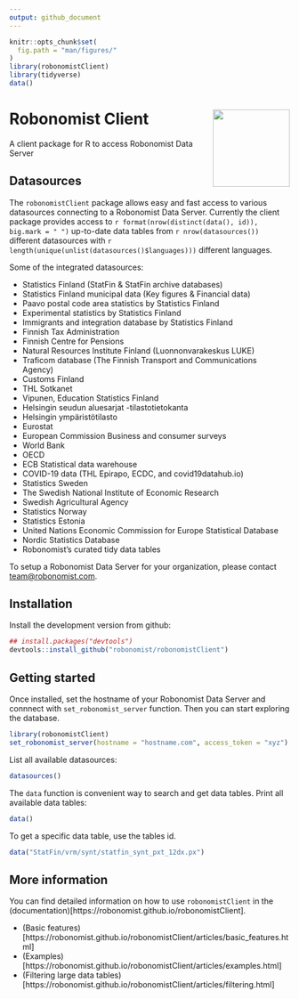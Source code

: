 ```yaml
---
output: github_document
---
```


```r
knitr::opts_chunk$set(
  fig.path = "man/figures/"
)
library(robonomistClient)
library(tidyverse)
data()
```

# Robonomist Client <a href='https://robonomist.com'><img src='man/figures/logo.png' align="right" height="138.5" /></a>

A client package for R to access Robonomist Data Server

## Datasources

The `robonomistClient` package allows easy and fast access to various datasources connecting to a Robonomist Data Server. Currently the client package provides access to `r format(nrow(distinct(data(), id)), big.mark = " ")` up-to-date data tables from `r nrow(datasources())` different datasources with `r length(unique(unlist(datasources()$languages)))` different languages.

Some of the integrated datasources:

* Statistics Finland (StatFin & StatFin archive databases)
* Statistics Finland municipal data (Key figures & Financial data)
* Paavo postal code area statistics by Statistics Finland
* Experimental statistics by Statistics Finland
* Immigrants and integration database by Statistics Finland
* Finnish Tax Administration
* Finnish Centre for Pensions
* Natural Resources Institute Finland (Luonnonvarakeskus LUKE)
* Traficom database (The Finnish Transport and Communications Agency)
* Customs Finland
* THL Sotkanet
* Vipunen, Education Statistics Finland
* Helsingin seudun aluesarjat -tilastotietokanta
* Helsingin ympäristötilasto
* Eurostat
* European Commission Business and consumer surveys
* World Bank
* OECD
* ECB Statistical data warehouse
* COVID-19 data (THL Epirapo, ECDC, and covid19datahub.io)
* Statistics Sweden
* The Swedish National Institute of Economic Research
* Swedish Agricultural Agency
* Statistics Norway
* Statistics Estonia
* United Nations Economic Commission for Europe Statistical Database
* Nordic Statistics Database
* Robonomist's curated tidy data tables

To setup a Robonomist Data Server for your organization, please contact <team@robonomist.com>.

## Installation

Install the development version from github:

```r
## install.packages("devtools")
devtools::install_github("robonomist/robonomistClient")
```

## Getting started

Once installed, set the hostname of your Robonomist Data Server and connnect with `set_robonomist_server` function. Then you can start exploring the database. 

```r
library(robonomistClient)
set_robonomist_server(hostname = "hostname.com", access_token = "xyz")
```

List all available datasources:
```r
datasources()
```

The `data` function is convenient way to search and get data tables. Print all available data tables:
```r
data()
```

To get a specific data table, use the tables id.
```r
data("StatFin/vrm/synt/statfin_synt_pxt_12dx.px")
```

## More information

You can find detailed information on how to use `robonomistClient` in the (documentation)[https://robonomist.github.io/robonomistClient].

* (Basic features)[https://robonomist.github.io/robonomistClient/articles/basic_features.html]
* (Examples)[https://robonomist.github.io/robonomistClient/articles/examples.html]
* (Filtering large data tables)[https://robonomist.github.io/robonomistClient/articles/filtering.html]
